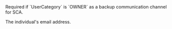 
<ResponseField name="Email" type="string" >  
<FormatAValidEmailAddress />    
Required if `UserCategory` is `OWNER` as a backup communication channel for SCA.

The individual's email address.
</ResponseField>
